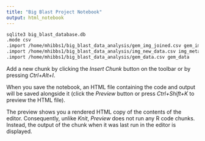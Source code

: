 ```yaml
---
title: "Big Blast Project Notebook"
output: html_notebook
---
```


```bash
sqlite3 big_blast_database.db
.mode csv
.import /home/mhibbs1/big_blast_data_analysis/gem_img_joined.csv gem_img_joined
.import /home/mhibbs1/big_blast_data_analysis/img_new_data.csv img_metadata
.import /home/mhibbs1/big_blast_data_analysis/gem_data.csv gem_data
```



Add a new chunk by clicking the *Insert Chunk* button on the toolbar or by pressing *Ctrl+Alt+I*.

When you save the notebook, an HTML file containing the code and output will be saved alongside it (click the *Preview* button or press *Ctrl+Shift+K* to preview the HTML file).

The preview shows you a rendered HTML copy of the contents of the editor. Consequently, unlike *Knit*, *Preview* does not run any R code chunks. Instead, the output of the chunk when it was last run in the editor is displayed.
